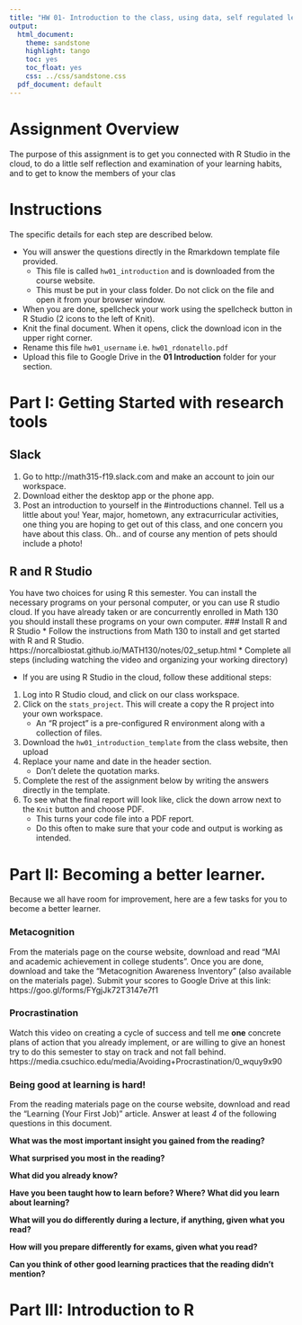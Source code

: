 ```yaml
---
title: "HW 01- Introduction to the class, using data, self regulated learning and research team formation"
output:
  html_document:
    theme: sandstone
    highlight: tango
    toc: yes
    toc_float: yes
    css: ../css/sandstone.css
  pdf_document: default
---
```


# Assignment Overview
The purpose of this assignment is to get you connected with R Studio in the cloud, to do a little self reflection and examination of your learning habits, and to get to know the members of your clas
 

# Instructions
The specific details for each step are described below. 

* You will answer the questions directly in the Rmarkdown template file provided. 
    - This file is called `hw01_introduction` and is downloaded from the course website. 
    - This must be put in your class folder. Do not click on the file and open it from your browser window. 
* When you are done, spellcheck your work using the spellcheck button in R Studio (2 icons to the left of Knit). 
* Knit the final document. When it opens, click the download icon in the upper right corner. 
* Rename this file `hw01_username` i.e. `hw01_rdonatello.pdf` 
* Upload this file to Google Drive in the **01 Introduction** folder for your section. 


# Part I: Getting Started with research tools

## Slack
1. Go to http://math315-f19.slack.com and make an account to join our workspace. 
2. Download either the desktop app or the phone app. 
3. Post an introduction to yourself in the #introductions channel. Tell us a little about you! Year, major, hometown, any extracurricular activities, one thing you are hoping to get out of this class, and one concern you have about this class. Oh.. and of course any mention of pets should include a photo!
        
## R and R Studio
You have two choices for using R this semester. You can install the necessary programs on your personal computer, or you can use R studio cloud. If you have already taken or are concurrently enrolled in Math 130 you should install these programs on your own computer. 
### Install R and R Studio
* Follow the instructions from Math 130 to install and get started with R and R Studio. https://norcalbiostat.github.io/MATH130/notes/02_setup.html
* Complete all steps (including watching the video and organizing your working directory)


* If you are using R Studio in the cloud, follow these additional steps: 
1. Log into R Studio cloud, and click on our class workspace. 
2. Click on the `stats_project`. This will create a copy the R project into your own workspace. 
    - An "R project" is a pre-configured R environment along with a collection of files. 
3. Download the `hw01_introduction_template` from the class website, then upload
4. Replace your name and date in the header section. 
    - Don't delete the quotation marks. 
5. Complete the rest of the assignment below by writing the answers directly in the template. 
7. To see what the final report will look like, click the down arrow next to the `Knit` button and choose PDF. 
    - This turns your code file into a PDF report.
    - Do this often to make sure that your code and output is working as intended. 


\newpage

# Part II: Becoming a better learner. 
Because we all have room for improvement, here are a few tasks for you to become a better learner. 


### Metacognition 
From the materials page on the course website, download and read "MAI and academic achievement in college students". 
Once you are done, download and take the "Metacognition Awareness Inventory" (also available on the materials page). 
Submit your scores to Google Drive at this link: https://goo.gl/forms/FYgjJk72T3147e7f1 



### Procrastination
Watch this video on creating a cycle of success and tell me **one** concrete plans of action that you already implement, or are willing to give an honest try to do this semester to stay on track and not fall behind.  https://media.csuchico.edu/media/Avoiding+Procrastination/0_wquy9x90




### Being good at learning is hard!
From the reading materials page on the course website, download and read the "Learning (Your First Job)" article. 
Answer at least _4_ of the following questions in this document. 

**What was the most important insight you gained from the reading? **


**What surprised you most in the reading?**


**What did you already know?**


**Have you been taught how to learn before?  Where?  What did you learn about learning?**


**What will you do differently during a lecture, if anything, given what you read?**


**How will you prepare differently for exams, given what you read?**


**Can you think of other good learning practices that the reading didn't mention?**

\newpage

# Part III: Introduction to R


